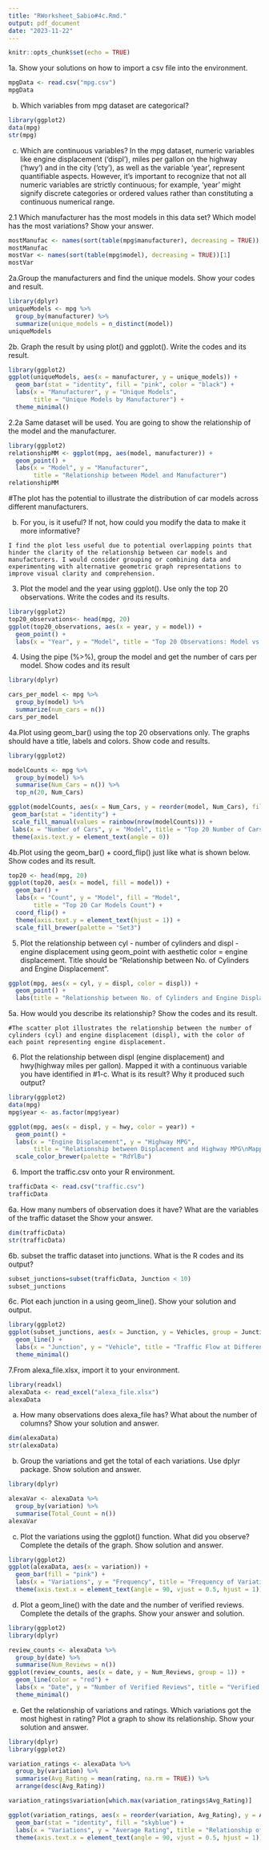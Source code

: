 ```yaml
---
title: "RWorksheet_Sabio#4c.Rmd."
output: pdf_document
date: "2023-11-22"
---
```


```r
knitr::opts_chunk$set(echo = TRUE)
```
1a. Show your solutions on how to import a csv file into the environment.
```r
mpgData <- read.csv("mpg.csv")
mpgData
```
b. Which variables from mpg dataset are categorical?
```r
library(ggplot2)
data(mpg)
str(mpg)
```
c. Which are continuous variables?
In the mpg dataset, numeric variables like engine displacement ('displ'), miles per gallon on the highway ('hwy') and in the city ('cty'), as well as the variable 'year', represent quantifiable aspects. However, it's important to recognize that not all numeric variables are strictly continuous; for example, 'year' might signify discrete categories or ordered values rather than constituting a continuous numerical range.

2.1 Which manufacturer has the most models in this data set? Which model has the most variations?
Show your answer.
```r
mostManufac <- names(sort(table(mpg$manufacturer), decreasing = TRUE))[1]
mostManufac
mostVar <- names(sort(table(mpg$model), decreasing = TRUE))[1]
mostVar
```
2a.Group the manufacturers and find the unique models. Show your codes and result.
```r
library(dplyr)
uniqueModels <- mpg %>%
  group_by(manufacturer) %>%
  summarize(unique_models = n_distinct(model))
uniqueModels
```
2b. Graph the result by using plot() and ggplot(). Write the codes and its result.
```r
library(ggplot2)
ggplot(uniqueModels, aes(x = manufacturer, y = unique_models)) +
  geom_bar(stat = "identity", fill = "pink", color = "black") +
  labs(x = "Manufacturer", y = "Unique Models",
       title = "Unique Models by Manufacturer") +
  theme_minimal()
```
2.2a Same dataset will be used. You are going to show the relationship of the model and the manufacturer.
```r
library(ggplot2)
relationshipMM <- ggplot(mpg, aes(model, manufacturer)) +
  geom_point() +
  labs(x = "Model", y = "Manufacturer",
       title = "Relationship between Model and Manufacturer")
relationshipMM
```
#The plot has the potential to illustrate the distribution of car models across different manufacturers.

b. For you, is it useful? If not, how could you modify the data to make it more informative?
```
I find the plot less useful due to potential overlapping points that hinder the clarity of the relationship between car models and manufacturers. I would consider grouping or combining data and experimenting with alternative geometric graph representations to improve visual clarity and comprehension.
```
3. Plot the model and the year using ggplot(). Use only the top 20 observations. Write the codes and
its results.
```r
library(ggplot2)
top20_observations<- head(mpg, 20)
ggplot(top20_observations, aes(x = year, y = model)) +
  geom_point() +
  labs(x = "Year", y = "Model", title = "Top 20 Observations: Model vs Year")
```
4. Using the pipe (%>%), group the model and get the number of cars per model. Show codes and its result
```r
library(dplyr)

cars_per_model <- mpg %>%
  group_by(model) %>%
  summarize(num_cars = n())
cars_per_model
```
4a.Plot using geom_bar() using the top 20 observations only. The graphs should have a title, labels and colors. Show code and results.
```r
library(ggplot2)

modelCounts <- mpg %>%
  group_by(model) %>%
  summarise(Num_Cars = n()) %>%
  top_n(20, Num_Cars)

ggplot(modelCounts, aes(x = Num_Cars, y = reorder(model, Num_Cars), fill = model)) +
 geom_bar(stat = "identity") +
 scale_fill_manual(values = rainbow(nrow(modelCounts))) +
 labs(x = "Number of Cars", y = "Model", title = "Top 20 Number of Cars per Model") +
 theme(axis.text.y = element_text(angle = 0))
```
4b.Plot using the geom_bar() + coord_flip() just like what is shown below. Show codes and its result.
```r
top20 <- head(mpg, 20)
ggplot(top20, aes(x = model, fill = model)) +
  geom_bar() +
  labs(x = "Count", y = "Model", fill = "Model",
       title = "Top 20 Car Models Count") +
  coord_flip() + 
  theme(axis.text.y = element_text(hjust = 1)) + 
  scale_fill_brewer(palette = "Set3")
```
5. Plot the relationship between cyl - number of cylinders and displ - engine displacement using geom_point with aesthetic color = engine displacement. Title should be “Relationship between No. of Cylinders and Engine Displacement”.
```r
ggplot(mpg, aes(x = cyl, y = displ, color = displ)) +
  geom_point() +
  labs(title = "Relationship between No. of Cylinders and Engine Displacement")
```
5a. How would you describe its relationship? Show the codes and its result.
```
#The scatter plot illustrates the relationship between the number of cylinders (cyl) and engine displacement (displ), with the color of each point representing engine displacement. 
```
6. Plot the relationship between displ (engine displacement) and hwy(highway miles per gallon). Mapped
it with a continuous variable you have identified in #1-c. What is its result? Why it produced such output?
```r
library(ggplot2)
data(mpg)
mpg$year <- as.factor(mpg$year)

ggplot(mpg, aes(x = displ, y = hwy, color = year)) +
  geom_point() +
  labs(x = "Engine Displacement", y = "Highway MPG",
       title = "Relationship between Displacement and Highway MPG\nMapped with Year") +
  scale_color_brewer(palette = "RdYlBu")
```
6. Import the traffic.csv onto your R environment.
```r
trafficData <- read.csv("traffic.csv")
trafficData
```
6a. How many numbers of observation does it have? What are the variables of the traffic dataset the Show your answer.
```r
dim(trafficData)
str(trafficData)
```
6b. subset the traffic dataset into junctions. What is the R codes and its output?
```r
subset_junctions=subset(trafficData, Junction < 10)
subset_junctions
```
6c. Plot each junction in a using geom_line(). Show your solution and output.
```r
library(ggplot2)
ggplot(subset_junctions, aes(x = Junction, y = Vehicles, group = Junction, color = Junction)) +
  geom_line() +
  labs(x = "Junction", y = "Vehicle", title = "Traffic Flow at Different Junctions") +
  theme_minimal()

```
7.From alexa_file.xlsx, import it to your environment.
```r
library(readxl)
alexaData <- read_excel("alexa_file.xlsx")
alexaData
```
a. How many observations does alexa_file has? What about the number of columns? Show your solution and answer.
```r
dim(alexaData)
str(alexaData)
```
b. Group the variations and get the total of each variations. Use dplyr package. Show solution and answer.
```r
library(dplyr)

alexaVar <- alexaData %>%
  group_by(variation) %>%
  summarise(Total_Count = n())
alexaVar
```
c. Plot the variations using the ggplot() function. What did you observe? Complete the details of the graph. Show solution and answer.
```r
library(ggplot2)
ggplot(alexaData, aes(x = variation)) +
  geom_bar(fill = "pink") +
  labs(x = "Variations", y = "Frequency", title = "Frequency of Variations in Alexa Dataset") +
  theme(axis.text.x = element_text(angle = 90, vjust = 0.5, hjust = 1))
```
d. Plot a geom_line() with the date and the number of verified reviews. Complete the details of the graphs. Show your answer and solution.
```r
library(ggplot2)
library(dplyr)

review_counts <- alexaData %>%
  group_by(date) %>%
  summarise(Num_Reviews = n())
ggplot(review_counts, aes(x = date, y = Num_Reviews, group = 1)) +
  geom_line(color = "red") +
  labs(x = "Date", y = "Number of Verified Reviews", title = "Verified Reviews Over Time") +
  theme_minimal()
```
e. Get the relationship of variations and ratings. Which variations got the most highest in rating? Plot a graph to show its relationship. Show your solution and answer.
```r
library(dplyr)
library(ggplot2)

variation_ratings <- alexaData %>%
  group_by(variation) %>%
  summarise(Avg_Rating = mean(rating, na.rm = TRUE)) %>%
  arrange(desc(Avg_Rating))

variation_ratings$variation[which.max(variation_ratings$Avg_Rating)]

ggplot(variation_ratings, aes(x = reorder(variation, Avg_Rating), y = Avg_Rating)) +
  geom_bar(stat = "identity", fill = "skyblue") +
  labs(x = "Variations", y = "Average Rating", title = "Relationship of Variations and Ratings") +
  theme(axis.text.x = element_text(angle = 90, vjust = 0.5, hjust = 1))
```